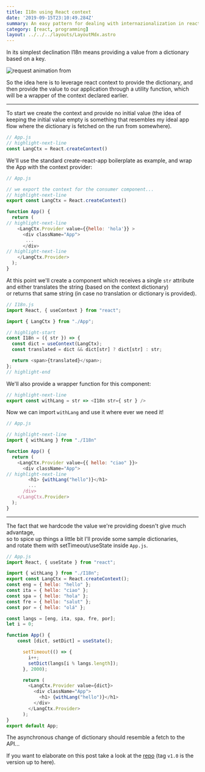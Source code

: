 ```yaml
---
title: I18n using React context
date: '2019-09-15T23:10:49.284Z'
summary: An easy pattern for dealing with internazionalization in react.
category: [react, programming]
layout: ../../../layouts/LayoutMdx.astro
---
```



In its simplest declination I18n means providing a value from a dictionary based on a key.  

<Image src={babelFish} alt='request animation from'/>

So the idea here is to leverage react context to provide the dictionary,
and then provide the value to our application through a utility function,
which will be a wrapper of the context declared earlier.


---
To start we create the context and provide no initial value (the idea of keeping the initial value empty is something that resembles my ideal app flow where the dictionary is fetched on the run from somewhere).

```js
// App.js
// highlight-next-line
const LangCtx = React.createContext()
```

We'll use the standard create-react-app boilerplate as example,
and wrap the App with the context provider:

```js
// App.js

// we export the context for the consumer component...
// highlight-next-line
export const LangCtx = React.createContext()

function App() {
  return (
// highlight-next-line
    <LangCtx.Provider value={{hello: 'hola'}} >
      <div className="App">
       ...
      </div>
// highlight-next-line
    </LangCtx.Provider>
  );
}
```   

At this point we'll create a component which receives a single `str` attribute  
and either translates the string (based on the context dictionary)  
or returns that same string (in case no translation or dictionary is provided).

```js
// I18n.js
import React, { useContext } from "react";

import { LangCtx } from "./App";

// highlight-start
const I18n = ({ str }) => {
  const dict = useContext(LangCtx);
  const translated = dict && dict[str] ? dict[str] : str;

  return <span>{translated}</span>;
};
// highlight-end
```

We'll also provide a wrapper function for this component:
```js
// highlight-next-line
export const withLang = str => <I18n str={ str } />
```

Now we can import `withLang` and use it where ever we need it! 
```js
// App.js

// highlight-next-line
import { withLang } from "./I18n"

function App() {
  return (
    <LangCtx.Provider value={{ hello: "ciao" }}>
      <div className="App">
// highlight-next-line
        <h1> {withLang("hello")}</h1>
        ...
      /div>
    </LangCtx.Provider>
  );
}
```

---
The fact that we hardcode the value we're providing doesn't give much advantage,  
so to spice up things a little bit I'll provide some sample dictionaries,  
and rotate them with setTimeout/useState inside `App.js`.

```js
// App.js
import React, { useState } from "react";

import { withLang } from "./I18n";
export const LangCtx = React.createContext();
const eng = { hello: "hello" };
const ita = { hello: "ciao" };
const spa = { hello: "hola" };
const fre = { hello: "salut" };
const por = { hello: "olá" };

const langs = [eng, ita, spa, fre, por];
let i = 0;

function App() {
    const [dict, setDict] = useState();

      setTimeout(() => {
        i++;
        setDict(langs[i % langs.length]);
      }, 2000);

      return (
        <LangCtx.Provider value={dict}>
          <div className="App">
            <h1> {withLang("hello")}</h1>
          </div>
        </LangCtx.Provider>
      );
}
export default App;
```

The asynchronous change of dictionary should resemble a fetch to the API...

If you want to elaborate on this post take a look at the [repo](https://github.com/fracalo/react-i18n-context) (tag `v1.0` is the version up to here).



